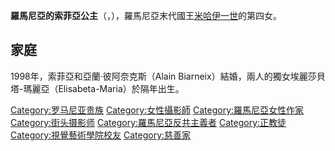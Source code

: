{{Multiple issues|
{{Expand language|1=en|time=2020-10-25T08:19:23+00:00}}
{{BLP unsourced|time=2020-10-25T08:19:23+00:00}}
}}
{{Infobox person
| name       = 索菲亞公主
| image      = PrincipesaSofia.jpg
| birth_name = {{Birth date and age|1957|10|29|df=yes}}<br>{{flag|Kingdom of Greece}}[[塔托伊宮|塔托伊宮]]
| parents    = [[米哈伊一世|米哈伊一世]]<br>[[波旁-帕爾馬的安娜|波旁-帕爾馬的安娜]]
| religion   = [[羅馬尼亞正教會|羅馬尼亞正教會]]
}}
'''羅馬尼亞的索菲亞公主'''（{{lang-ro|Sofia, Principesă a României}}，{{bd|1957年|10月29日}}），羅馬尼亞末代國王[[米哈伊一世|米哈伊一世]]的第四女。

== 家庭 ==
1998年，索菲亞和亞蘭·彼阿奈克斯（Alain Biarneix）結婚，兩人的獨女埃麗莎貝塔-瑪麗亞（Elisabeta-Maria）於隔年出生。

[[Category:罗马尼亚贵族|Category:罗马尼亚贵族]]
[[Category:女性攝影師|Category:女性攝影師]]
[[Category:羅馬尼亞女性作家|Category:羅馬尼亞女性作家]]
[[Category:街头摄影师|Category:街头摄影师]]
[[Category:羅馬尼亞反共主義者|Category:羅馬尼亞反共主義者]]
[[Category:正教徒|Category:正教徒]]
[[Category:視覺藝術學院校友|Category:視覺藝術學院校友]]
[[Category:慈善家|Category:慈善家]]